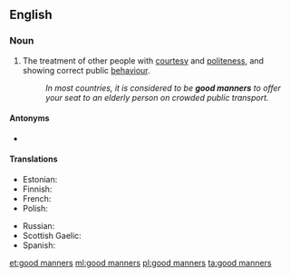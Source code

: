 ==English==

===Noun===
{{en-plural noun|head=[[good]] [[manners]]}}

# The treatment of other people with [[courtesy]] and [[politeness]], and showing correct public [[behaviour]].
#: ''In most countries, it is considered to be '''good manners''' to offer your seat to an elderly person on crowded public transport.''

====Antonyms====
* {{l|en|bad manners}}

====Translations====
{{trans-top|treatment of other people with courtesy and politeness}}
* Estonian: {{t|et|head kombed}}
* Finnish: {{t-needed|fi}}
* French: {{t+|fr|bonnes manières|f-p}}
* Polish: {{t+|pl|dobre maniery}}
{{trans-mid}}
* Russian: {{t|ru|хоро́шие мане́ры|f-p}}
* Scottish Gaelic: {{t|gd|modh|m|f}}
* Spanish: {{t+|es|cortesía|f}}
{{trans-bottom}}

[[et:good manners]]
[[ml:good manners]]
[[pl:good manners]]
[[ta:good manners]]